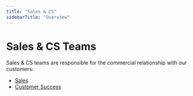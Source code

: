 ```yaml
---
title: "Sales & CS"
sidebarTitle: "Overview"
---
```


# Sales & CS Teams

Sales & CS teams are responsible for the commercial relationship with our customers:

- [Sales](/handbook/sales-and-cs/sales)
- [Customer Success](/handbook/sales-and-cs/customer-success)
